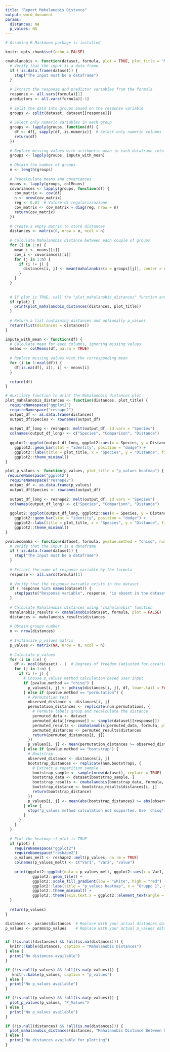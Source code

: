 ---
title: "Report Mahalanobis Distance"
output: word_document
params:
  distances: NA
  p_values: NA
---

```{r echo=FALSE, message=FALSE, warning=FALSE}
# Assuming R Markdown package is installed

knitr::opts_chunk$set(echo = FALSE)

cmahalanobis <- function(dataset, formula, plot = TRUE, plot_title = "Mahalanobis Distance Between Groups") {
  # Verify that the input is a data frame
  if (!is.data.frame(dataset)) {
    stop("The input must be a dataframe")
  }
  
  # Extract the response and predictor variables from the formula
  response <- all.vars(formula)[1]
  predictors <- all.vars(formula)[-1]
  
  # Split the data into groups based on the response variable
  groups <- split(dataset, dataset[[response]])
  
  # Select only numeric variables in each group
  groups <- lapply(groups, function(df) {
    df <- df[, sapply(df, is.numeric)]  # Select only numeric columns
    return(df)
  })
  
  # Replace missing values with arithmetic mean in each dataframe into the list 
  groups <- lapply(groups, impute_with_mean)
  
  # Obtain the number of groups
  n <- length(groups)
  
  # Precalculate means and covariances
  means <- lapply(groups, colMeans)
  covariances <- lapply(groups, function(df) {
    cov_matrix <- cov(df)
    n <- nrow(cov_matrix)
    reg <- 0.01  # Valore di regolarizzazione
    cov_matrix <- cov_matrix + diag(reg, nrow = n)
    return(cov_matrix)
  })
  
  # Create a empty matrix to store distances
  distances <- matrix(0, nrow = n, ncol = n)
  
  # Calculate Mahalanobis distance between each couple of groups
  for (i in 1:n) {
    mean_i <- means[[i]]
    cov_i <- covariances[[i]]
    for (j in 1:n) {
      if (i != j) {
        distances[i, j] <- mean(mahalanobis(x = groups[[j]], center = mean_i, cov = cov_i))
      }
    }
  }
  
  
  # If plot is TRUE, call the "plot_mahalanobis_distances" function and print the plot
  if (plot) {
    print(plot_mahalanobis_distances(distances, plot_title))
  }
  
  # Return a list containing distances and optionally p_values
  return(list(distances = distances))
}

impute_with_mean <- function(df) {
  # Calculate mean for each columns, ignoring missing values
  means <- colMeans(df, na.rm = TRUE)
  
  # Replace missing values with the corresponding mean
  for (i in 1:ncol(df)) {
    df[is.na(df[, i]), i] <- means[i]
  }
  
  return(df)
}

# Auxiliary function to print the Mahalanobis distances plot 
plot_mahalanobis_distances <- function(distances, plot_title) {
  requireNamespace("ggplot2")
  requireNamespace("reshape2")
  output_df <- as.data.frame(distances)
  output_df$Species <- rownames(output_df)
  
  output_df_long <- reshape2::melt(output_df, id.vars = "Species")
  colnames(output_df_long) <- c("Species", "Comparison", "Distance")
  
  ggplot2::ggplot(output_df_long, ggplot2::aes(x = Species, y = Distance, fill = Comparison)) +
    ggplot2::geom_bar(stat = "identity", position = "dodge") +
    ggplot2::labs(title = plot_title, x = "Species", y = "Distance", fill = "Comparison") +
    ggplot2::theme_minimal()
}

plot_p_values <- function(p_values, plot_title = "p_values heatmap") {
 requireNamespace("ggplot2")
  requireNamespace("reshape2")
  output_df <- as.data.frame(p_values)
  output_df$Species <- rownames(output_df)
  
  output_df_long <- reshape2::melt(output_df, id.vars = "Species")
  colnames(output_df_long) <- c("Species", "Comparison", "Distance")
  
  ggplot2::ggplot(output_df_long, ggplot2::aes(x = Species, y = Distance, fill = Comparison)) +
    ggplot2::geom_bar(stat = "identity", position = "dodge") +
    ggplot2::labs(title = plot_title, x = "Species", y = "Distance", fill = "Comparison") +
    ggplot2::theme_minimal()
}

pvaluescmaha <- function(dataset, formula, pvalue.method = "chisq", num.permutations = 100, num.bootstraps = 10, plot = TRUE) {
  # Verify that the input is a dataframe
  if (!is.data.frame(dataset)) {
    stop("The input must be a dataframe")
  }
  
  # Extract the name of response variable by the formula
  response <- all.vars(formula)[1]
  
  # Verify that the response variable exists in the dataset
  if (!response %in% names(dataset)) {
    stop(paste("Response variable", response, "is absent in the dataset"))
  }
  
  # Calculate Mahalanobis distances using "cmahalanobis" function
  mahalanobis_results <- cmahalanobis(dataset, formula, plot = FALSE)
  distances <- mahalanobis_results$distances
  
  # Obtain groups number
  n <- nrow(distances)
  
  # Initialize p_values matrix
  p_values <- matrix(NA, nrow = n, ncol = n)
  
  # Calculate p_values
  for (i in 1:n) {
    df <- ncol(dataset) - 1  # Degrees of freedom (adjusted for covariance matrix estimate)
    for (j in 1:n) {
      if (i != j) {
        # Choose p_values method calculation based user input
        if (pvalue.method == "chisq") {
          p_values[i, j] <- pchisq(distances[i, j], df, lower.tail = FALSE, log.p = TRUE)
        } else if (pvalue.method == "permutation") {
          # Permutation test
          observed_distance <- distances[i, j]
          permutation_distances <- replicate(num.permutations, {
            # Permute labels group and recalculate the distance
            permuted_data <- dataset
            permuted_data[[response]] <- sample(dataset[[response]])
            permuted_results <- cmahalanobis(permuted_data, formula, plot = FALSE)
            permuted_distances <- permuted_results$distances
            return(permuted_distances[i, j])
          })
          p_values[i, j] <- mean(permutation_distances >= observed_distance)
        } else if (pvalue.method == "bootstrap") {
          # Bootstrap
          observed_distance <- distances[i, j]
          bootstrap_distances <- replicate(num.bootstraps, {
            # Extract a repetition sample
            bootstrap_sample <- sample(nrow(dataset), replace = TRUE)
            bootstrap_data <- dataset[bootstrap_sample, ]
            bootstrap_results <- cmahalanobis(bootstrap_data, formula, plot = FALSE)
            bootstrap_distance <- bootstrap_results$distances[i, j]
            return(bootstrap_distance)
          })
          p_values[i, j] <- mean(abs(bootstrap_distances) >= abs(observed_distance))
        } else {
          stop("p_values method calculation not supported. Use 'chisq', 'permutation' or 'bootstrap'.")
        }
      }
    }
  }
  
  # Plot the heatmap if plot is TRUE
  if (plot) {
    requireNamespace("ggplot2")
    requireNamespace("reshape2")
    p_values_melt <- reshape2::melt(p_values, na.rm = TRUE)
    colnames(p_values_melt) <- c("Var1", "Var2", "value")
    
    print(ggplot2::ggplot(data = p_values_melt, ggplot2::aes(x = Var1, y = Var2, fill = value)) +
            ggplot2::geom_tile() +
            ggplot2::scale_fill_gradient(low = "white", high = "red") +
            ggplot2::labs(title = "p_values heatmap", x = "Gruppo 1", y = "Gruppo 2", fill = "p_value") +
            ggplot2::theme_minimal() +
            ggplot2::theme(axis.text.x = ggplot2::element_text(angle = 45, hjust = 1)))
  }
  
  return(p_values)
}

distances <- params$distances  # Replace with your actual distances data
p_values <- params$p_values    # Replace with your actual p_values data


if (!is.null(distances) && !all(is.na(distances))) {
  knitr::kable(distances, caption = "Mahalanobis Distances")
} else {
  print("No distances available")
}

if (!is.null(p_values) && !all(is.na(p_values))) {
   knitr::kable(p_values, caption = "p_values")
} else {
  print("No p_values available")
}

if (!is.null(p_values) && !all(is.na(p_values))) {
  plot_p_values(p_values, "P_Values")
} else {
  print("No p_values available")
}

if (!is.null(distances) && !all(is.na(distances))) {
  plot_mahalanobis_distances(distances, "Mahalanobis Distance Between Groups")
} else {
  print("No distances available for plotting")
}


```


